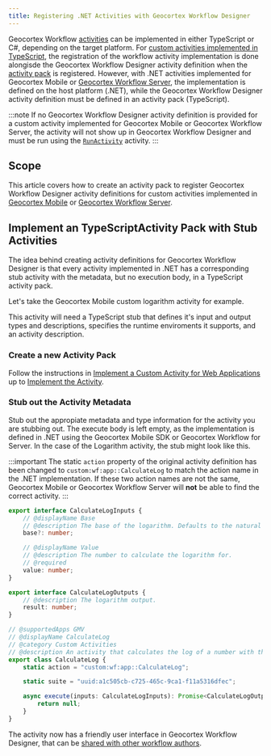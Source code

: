 ```yaml
---
title: Registering .NET Activities with Geocortex Workflow Designer
---
```



Geocortex Workflow [activities](concepts-key-concepts.mdx#activities-and-form-elements) can be implemented in either TypeScript or C#, depending on the target platform. For [custom activities implemented in TypeScript](implement-custom-activity-web.mdx), the registration of the workflow activity implementation is done alongisde the Geocortex Workflow Designer activity definition when the [activity pack](concepts-key-concepts.mdx#activity-packs) is registered. However, with .NET activities implemented for Geocortex Mobile or [Geocortex Workflow Server](https://docs.geocortex.com/workflow/latest/help/Default.htm#wf5/help/server-workflows.htm%3FTocPath%3DServer%2520Workflows%7C_____0), the implementation is defined on the host platform (.NET), while the Geocortex Workflow Designer activity definition must be defined in an activity pack (TypeScript).

:::note
If no Geocortex Workflow Designer activity definition is provided for a custom activity implemented for Geocortex Mobile or Geocortex Workflow Server, the activity will not show up in Geocortex Workflow Designer and must be run using the [`RunActivity`](https://docs.geocortex.com/workflow/latest/help/Default.htm#wf5/help/activities/run-activity.htm%3FTocPath%3DActivities%7CActivity%2520Reference%7C_____167) activity.
:::

## Scope

This article covers how to create an activity pack to register Geocortex Workflow Designer activity definitions for custom activities implemented in [Geocortex Mobile](implement-custom-activity-mobile.mdx) or [Geocortex Workflow Server](implement-custom-activity-server.mdx).

## Implement an TypeScriptActivity Pack with Stub Activities

The idea behind creating activity definitions for Geocortex Workflow Designer is that every activity implemented in .NET has a corresponding stub activity with the metadata, but no execution body, in a TypeScript activity pack.

Let's take the Geocortex Mobile custom logarithm activity for example.

<LogarithmActivityMobileSnippet />

This activity will need a TypeScript stub that defines it's input and output types and descriptions, specifies the runtime enviroments it supports, and an activity description.

### Create a new Activity Pack

Follow the instructions in [Implement a Custom Activity for Web Applications](implement-custom-activity-web.mdx) up to [Implement the Activity](implement-custom-activity-web.mdx#implement-the-activity).

### Stub out the Activity Metadata

Stub out the appropiate metadata and type information for the activity you are stubbing out. The execute body is left empty, as the implementation is defined in .NET using the Geocortex Mobile SDK or Geocortex Workflow for Server. In the case of the Logarithm activity, the stub might look like this.

:::important
The static `action` property of the original activity definition has been changed to `custom:wf:app::CalculateLog` to match the action name in the .NET implementation. If these two action names are not the same, Geocortex Mobile or Geocortex Workflow Server will **not** be able to find the correct activity.
:::

```typescript
export interface CalculateLogInputs {
    // @displayName Base
    // @description The base of the logarithm. Defaults to the natural log.
    base?: number;

    // @displayName Value
    // @description The number to calculate the logarithm for.
    // @required
    value: number;
}

export interface CalculateLogOutputs {
    // @description The logarithm output.
    result: number;
}

// @supportedApps GMV
// @displayName CalculateLog
// @category Custom Activities
// @description An activity that calculates the log of a number with the given base.
export class CalculateLog {
    static action = "custom:wf:app::CalculateLog";

    static suite = "uuid:a1c505cb-c725-465c-9ca1-f11a5316dfec";

    async execute(inputs: CalculateLogInputs): Promise<CalculateLogOutputs> {
        return null;
    }
}
```

The activity now has a friendly user interface in Geocortex Workflow Designer, that can be [shared with other workflow authors](sharing-activity-packs.mdx).
